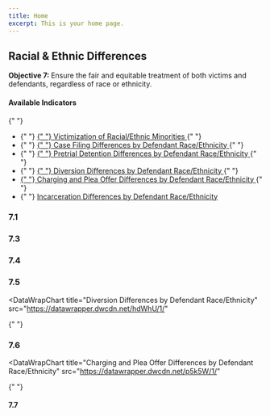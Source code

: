 ```yaml
---
title: Home
excerpt: This is your home page.
---
```



<Section py="2|4|8|10">
  <Container>
    <Grid col="1|2" gap="4|8|12" alignItems="center">
      <Flexbox
        flexDirection="column"
        alignItems="center|flex-start"
        textAlign="center|left"
      >
        <H2 m="0" fontWeight="extrabold" lineHeight="tight">
          Racial & Ethnic Differences
        </H2>
        <P fontSize="xl|2xl" mt="2">
          <strong>Objective 7: </strong> Ensure the fair and equitable treatment
          of both victims and defendants, regardless of race or ethnicity.
        </P>
      </Flexbox>
      <P>
        <H4 m="0">Available Indicators </H4>{" "}
        <ul>
          <li>
            {" "}
            <a href="#victim-race-eth">
              {" "}
              Victimization of Racial/Ethnic Minorities
            </a>{" "}
          </li>
          <li>
            {" "}
            <a href="#case-filing-diff">
              {" "}
              Case Filing Differences by Defendant Race/Ethnicity
            </a>{" "}
          </li>
          <li>
            {" "}
            <a href="#pretrial-detention-diff">
              {" "}
              Pretrial Detention Differences by Defendant Race/Ethnicity
            </a>{" "}
          </li>
          <li>
            {" "}
            <a href="#diversion-diff">
              {" "}
              Diversion Differences by Defendant Race/Ethnicity
            </a>{" "}
          </li>
          <li>
            <a href="#charging-plea-diff">
              {" "}
              Charging and Plea Offer Differences by Defendant Race/Ethnicity
            </a>{" "}
          </li>
          <li>
            {" "}
            <a href="#incarceration-diff">
              Incarceration Differences by Defendant Race/Ethnicity
            </a>
          </li>
        </ul>
      </P>
    </Grid>
  </Container>
</Section>

<Container>


<Section maxWidth="750px">


### 7.1

<DataWrapChart
  title="Victimization of Racial/Ethnic Minorities"
  src="https://datawrapper.dwcdn.net/WwvrV/4/"
/>

<a name="victim-race-eth"> </a>

<DataWrapChart src="https://datawrapper.dwcdn.net/M2JZh/" />

### 7.3

<DataWrapChart
  title="Case Filing Differences by Defendant Race/Ethnicity"
  src="https://datawrapper.dwcdn.net/meT0e/5/"
/>

<a name="case-filing-diff"> </a>

<DataWrapChart src="https://datawrapper.dwcdn.net/AcpkN/3/" />
<DataWrapChart src="https://datawrapper.dwcdn.net/DlSps/3/" />

### 7.4

<DataWrapChart
  title="Pretrial Detention Differences by Defendant Race/Ethnicity"
  src="https://datawrapper.dwcdn.net/ukep8/3/"
/>

<a name="pretrial-detention-diff"> </a>

<DataWrapChart src="https://datawrapper.dwcdn.net/4jumi/" />
<DataWrapChart src="https://datawrapper.dwcdn.net/o4OvY/" />

### 7.5

<DataWrapChart
  title="Diversion Differences by Defendant Race/Ethnicity"
  src="https://datawrapper.dwcdn.net/hdWhU/1/"
>
  {" "}
</DataWrapChart>

<a name="diversion-diff"> </a>

<DataWrapChart src="https://datawrapper.dwcdn.net/HTBZB/" />
<DataWrapChart src="https://datawrapper.dwcdn.net/2HGA9/" />
<DataWrapChart src="https://datawrapper.dwcdn.net/A6rvd/" />
<DataWrapChart src="https://datawrapper.dwcdn.net/jZ04P/" />

### 7.6

<DataWrapChart
  title="Charging and Plea Offer Differences by Defendant Race/Ethnicity"
  src="https://datawrapper.dwcdn.net/p5k5W/1/"
>
  {" "}
</DataWrapChart>

<a name="charging-plea-diff"> </a>

<DataWrapChart src="https://datawrapper.dwcdn.net/MScq4/" />
<DataWrapChart src="https://datawrapper.dwcdn.net/85Mva/" />

#### 7.7

<DataWrapChart
  title="Incarceration Differences by Defendant Race/Ethnicity"
  src="https://datawrapper.dwcdn.net/miTI7/6/"
/>

<a name="incarceration-diff"> </a>

<DataWrapChart src="https://datawrapper.dwcdn.net/CReAm/" />
<DataWrapChart src="https://datawrapper.dwcdn.net/jcFN2/" />
<DataWrapChart src="https://datawrapper.dwcdn.net/t1ait/" />
<DataWrapChart src="https://datawrapper.dwcdn.net/BKn1E/" />

</Section>


</Container>

